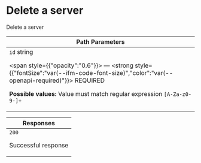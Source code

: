 
# Delete a server





Delete a server


<table style={{"display":"table","width":"100%"}}>
<thead><tr><th style={{"textAlign":"left"}}>Path Parameters</th></tr></thead>
<tbody>
<tr>
<td>
<code>id</code>
<span style={{"opacity":"0.6"}}> string</span>

<span style={{"opacity":"0.6"}}> — </span>
<strong style={{"fontSize":"var(--ifm-code-font-size)","color":"var(--openapi-required)"}}> REQUIRED</strong>


<div style={{"marginTop":"var(--ifm-table-cell-padding)"}}>


**Possible values:** Value must match regular expression `[A-Za-z0-9-]+`


</div>





</td>
</tr>
</tbody>
</table>
<table style={{"display":"table","width":"100%"}}>
<thead><tr><th style={{"textAlign":"left"}}>Responses</th></tr></thead>
<tbody>
<tr>
<td>
<div style={{"display":"flex"}}>
<div style={{"marginRight":"var(--ifm-table-cell-padding)"}}><code>200</code></div>
<div>


Successful response


</div>
</div>
<div></div>
</td>
</tr>
</tbody>
</table>
